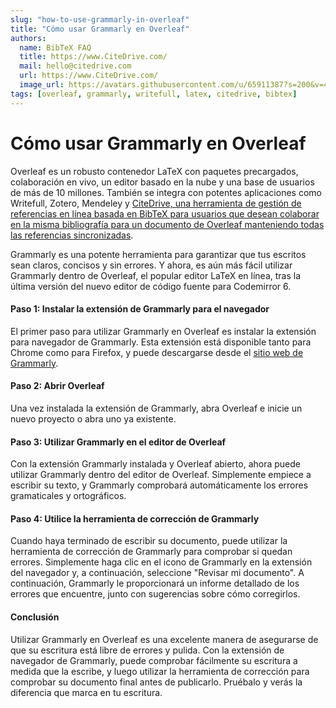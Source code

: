 ```yaml
---
slug: "how-to-use-grammarly-in-overleaf"
title: "Cómo usar Grammarly en Overleaf"
authors:
  name: BibTeX FAQ
  title: https://www.CiteDrive.com/
  mail: hello@citedrive.com
  url: https://www.CiteDrive.com/
  image_url: https://avatars.githubusercontent.com/u/65911387?s=200&v=4
tags: [overleaf, grammarly, writefull, latex, citedrive, bibtex]
---
```


# Cómo usar Grammarly en Overleaf

Overleaf es un robusto contenedor LaTeX con paquetes precargados, colaboración en vivo, un editor basado en la nube y una base de usuarios de más de 10 millones. También se integra con potentes aplicaciones como Writefull, Zotero, Mendeley y [CiteDrive, una herramienta de gestión de referencias en línea basada en BibTeX para usuarios que desean colaborar en la misma bibliografía para un documento de Overleaf manteniendo todas las referencias sincronizadas](https://www.overleaf.com/blog/better-bibliography-management-with-overleaf-citedrive-and-bibtex-biblatex).


Grammarly es una potente herramienta para garantizar que tus escritos sean claros, concisos y sin errores. Y ahora, es aún más fácil utilizar Grammarly dentro de Overleaf, el popular editor LaTeX en línea, tras la última versión del nuevo editor de código fuente para Codemirror 6. 

#### Paso 1: Instalar la extensión de Grammarly para el navegador

El primer paso para utilizar Grammarly en Overleaf es instalar la extensión para navegador de Grammarly. Esta extensión está disponible tanto para Chrome como para Firefox, y puede descargarse desde el [sitio web de Grammarly](https://www.grammarly.com/).

#### Paso 2: Abrir Overleaf

Una vez instalada la extensión de Grammarly, abra Overleaf e inicie un nuevo proyecto o abra uno ya existente.

#### Paso 3: Utilizar Grammarly en el editor de Overleaf

Con la extensión Grammarly instalada y Overleaf abierto, ahora puede utilizar Grammarly dentro del editor de Overleaf. Simplemente empiece a escribir su texto, y Grammarly comprobará automáticamente los errores gramaticales y ortográficos.

#### Paso 4: Utilice la herramienta de corrección de Grammarly

Cuando haya terminado de escribir su documento, puede utilizar la herramienta de corrección de Grammarly para comprobar si quedan errores. Simplemente haga clic en el icono de Grammarly en la extensión del navegador y, a continuación, seleccione "Revisar mi documento". A continuación, Grammarly le proporcionará un informe detallado de los errores que encuentre, junto con sugerencias sobre cómo corregirlos.

#### Conclusión

Utilizar Grammarly en Overleaf es una excelente manera de asegurarse de que su escritura está libre de errores y pulida. Con la extensión de navegador de Grammarly, puede comprobar fácilmente su escritura a medida que la escribe, y luego utilizar la herramienta de corrección para comprobar su documento final antes de publicarlo. Pruébalo y verás la diferencia que marca en tu escritura.
